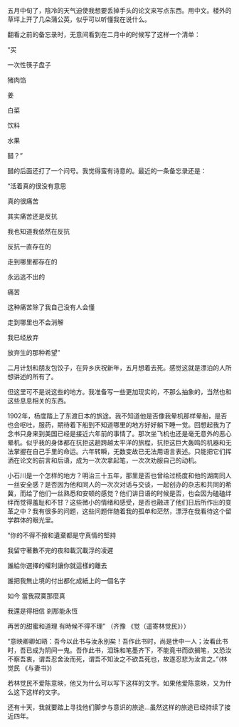 五月中旬了，陰冷的天气迫使我想要丢掉手头的论文来写点东西。用中文。楼外的草坪上开了几朵蒲公英，似乎可以听懂我在说什么。

翻看之前的备忘录时，无意间看到在二月中的时候写了这样一个清单：
<br/>

“买

一次性筷子盘子

猪肉馅

姜

白菜

饮料

水果

醋？”
<br/>

醋的后面还打了一个问号。我觉得蛮有诗意的。最近的一条备忘录还是：
<br/>

“活着真的很没有意思

真的很痛苦

其实痛苦还是反抗

我也知道我依然在反抗

反抗一直存在的

走到哪里都存在的

永远逃不出的

痛苦

这种痛苦除了我自己没有人会懂

走到哪里也不会消解

我已经放弃

放弃生的那种希望”
<br/>

二月计划和朋友包饺子，在异乡庆祝新年，五月想着去死。感觉这就是漂泊的人所想讲述的所有了。
<br/>

但这里可不是说这些的地方。我准备写一些更加现实的，不那么抽象的，当然也和这些息息相关的东西。
<br/>

1902年，杨度踏上了东渡日本的旅途。我不知道他是否像我晕机那样晕船，是否也会呕吐，服药，期待着下船到不知道哪里的地方好好躺下睡一觉。回想起我为了念书只身来到美国已经是接近六年前的事情了。那次坐飞机也还是毫无意外的恶心晕机。似乎我的身体都在抗拒这趟跨越太平洋的旅程，抗拒这巨大轰鸣的机器和无法掌握在自己手里的命运。六年转瞬，无数变故已无法用语言表述。只能把它们挥洒在论文的前言和后语，成为一次次拿起笔，一次次劝服自己的动机。
<br/>

小石川是一个怎样的地方？明治三十五年，那里是否也曾给过杨度和他的湖南同人一丝安全感？是否因为他和同人的一次次对话与交谈，一起创办的杂志和共同的希冀，而给了他们一丝熟悉和安顿的感觉？他们讲日语的时候是否，也会因为磕磕绊绊而觉得羞耻和不甘？这些微小的情绪和感受，是否也融进了他们日后所作出的变革之中？我有很多的问题，这些问题伴随着我的孤单和茫然，漂浮在我看待这个留学群体的眼光里。
<br/>

“你的不得不捨和遺棄都是守真情的堅持

我留守著數不完的夜和載沉載浮的凌遲

誰給你選擇的權利讓你就這樣的離去

誰把我無止境的付出都化成紙上的一個名字

如今 當我寂寞那麼真

我還是得相信 剎那能永恆

再苦的甜蜜和道理
有時候不得不理” （齐豫 《觉（遥寄林觉民》））
<br/>

“意映卿卿如晤：吾今以此书与汝永别矣！吾作此书时，尚是世中一人；汝看此书时，吾已成为阴间一鬼。吾作此书，泪珠和笔墨齐下，不能竟书而欲搁笔，又恐汝不察吾衷，谓吾忍舍汝而死，谓吾不知汝之不欲吾死也，故遂忍悲为汝言之。”(林觉民 《与妻书》)
<br/>

若林觉民不爱陈意映，他又为什么可以写下这样的文字。如果他爱陈意映，又为什么这下这样的文字。
<br/>

还有十天，我就要踏上寻找他们脚步与意识的旅途…虽然这样的旅途已经持续了接近四年。